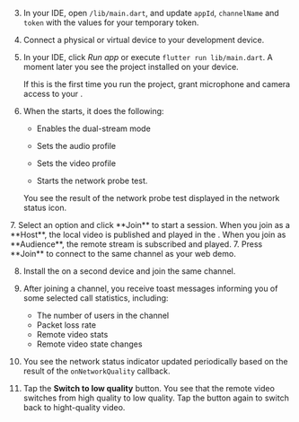 <PlatformWrapper platform="flutter">

3. In your IDE, open `/lib/main.dart`, and update `appId`, `channelName` and `token` with the values for your temporary token.

4. Connect a physical or virtual device to your development device.

5. In your IDE, click *Run app* or execute `flutter run lib/main.dart`. A moment later you see the project installed on your device.

    If this is the first time you run the project, grant microphone and camera access to your <Vpl k="CLIENT" />.

6. When the <Vpl k="CLIENT" /> starts, it does the following:

    * Enables the dual-stream mode

    * Sets the audio profile 

    * Sets the video profile

    * Starts the network probe test.
    
    You see the result of the network probe test displayed in the network status icon.

<ProductWrapper product="interactive-live-streaming">
7. Select an option and click **Join** to start a session. When you join as a **Host**, the local video is published and played in the <Vpl k="CLIENT" />. When you join as **Audience**, the remote stream is subscribed and played.
</ProductWrapper>

<ProductWrapper product="video-calling">
7. Press **Join** to connect to the same channel as your web demo.
</ProductWrapper>

8. Install the <Vpl k="CLIENT" /> on a second device and join the same channel.

9. After joining a channel, you receive toast messages informing you of some selected call statistics, including: 

    * The number of users in the channel
    * Packet loss rate
    * Remote video stats
    * Remote video state changes 

10. You see the network status indicator updated periodically based on the result of the `onNetworkQuality` callback.

11. Tap the **Switch to low quality** button. You see that the remote video switches from high quality to low quality. Tap the button again to switch back to hight-quality video.

</PlatformWrapper>
